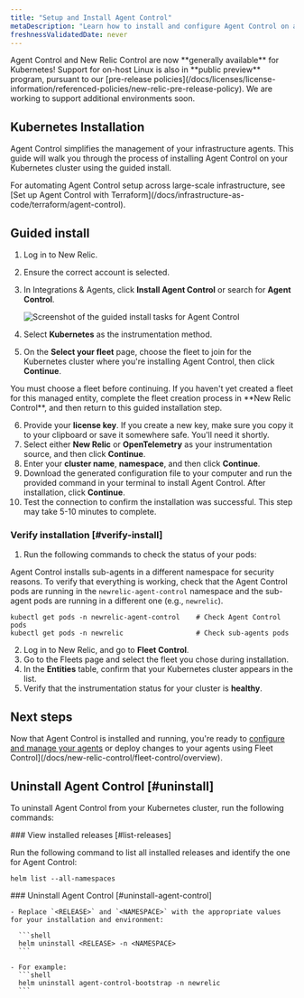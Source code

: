 ```yaml
---
title: "Setup and Install Agent Control"
metaDescription: "Learn how to install and configure Agent Control on a Kubernetes cluster."
freshnessValidatedDate: never
---
```


<Callout variant="important">
  Agent Control and New Relic Control are now **generally available** for Kubernetes! Support for on-host Linux is also in **public preview** program, pursuant to our [pre-release policies](/docs/licenses/license-information/referenced-policies/new-relic-pre-release-policy).
  We are working to support additional environments soon.
</Callout>

## Kubernetes Installation

Agent Control simplifies the management of your infrastructure agents. This guide will walk you through the process of installing Agent Control on your Kubernetes cluster using the guided install. 

<Callout title="tip">
For automating Agent Control setup across large-scale infrastructure, see [Set up Agent Control with Terraform](/docs/infrastructure-as-code/terraform/agent-control).
</Callout>

## Guided install
1. Log in to New Relic.
2. Ensure the correct account is selected.
3. In Integrations & Agents, click **Install Agent Control** or search for **Agent Control**.
   
   <img
     title="Agent Control guided install"
     alt="Screenshot of the guided install tasks for Agent Control"
     src="/images/agent-control-guided-install.webp"
   />

4. Select **Kubernetes** as the instrumentation method.
5. On the **Select your fleet** page, choose the fleet to join for the Kubernetes cluster where you're installing Agent Control, then click **Continue**.

<Callout title="TIP">
    You must choose a fleet before continuing. If you haven't yet created a fleet for this managed entity, complete the fleet creation process in **New Relic Control**, and then return to this guided installation step.
</Callout>

6. Provide your **license key**. If you create a new key, make sure you copy it to your clipboard or save it somewhere safe. You'll need it shortly.
7. Select either **New Relic** or **OpenTelemetry** as your instrumentation source, and then click **Continue**. 
8. Enter your **cluster name**, **namespace**, and then click **Continue**.
9. Download the generated configuration file to your computer and run the provided command in your terminal to install Agent Control. After installation, click **Continue**.
10. Test the connection to confirm the installation was successful. This step may take 5-10 minutes to complete.

### Verify installation [#verify-install]

1. Run the following commands to check the status of your pods:

  Agent Control installs sub-agents in a different namespace for security reasons. To verify that everything is working, check that the Agent Control pods are running in the `newrelic-agent-control` namespace and the sub-agent pods are running in a different one (e.g., `newrelic`).


  ```shell
  kubectl get pods -n newrelic-agent-control    # Check Agent Control pods
  kubectl get pods -n newrelic                  # Check sub-agents pods
  ```

2. Log in to New Relic, and go to **Fleet Control**.
3. Go to the Fleets page and select the fleet you chose during installation.
4. In the **Entities** table, confirm that your Kubernetes cluster appears in the list.
5. Verify that the instrumentation status for your cluster is **healthy**.

## Next steps
Now that Agent Control is installed and running, you're ready to [configure and manage your agents](/docs/new-relic-control/agent-control/configuration) or deploy changes to your agents using Fleet Control](/docs/new-relic-control/fleet-control/overview).

## Uninstall Agent Control [#uninstall]
To uninstall Agent Control from your Kubernetes cluster, run the following commands:

<Steps>
<Step>
  ### View installed releases [#list-releases]

  Run the following command to list all installed releases and identify the one for Agent Control:

  ```shell
  helm list --all-namespaces
  ```
</Step>

  <Step>
    ### Uninstall Agent Control [#uninstall-agent-control]

    - Replace `<RELEASE>` and `<NAMESPACE>` with the appropriate values for your installation and environment:

      ```shell
      helm uninstall <RELEASE> -n <NAMESPACE>
      ```

    - For example:
      ```shell
      helm uninstall agent-control-bootstrap -n newrelic
      ```

 </Step>
</Steps>
